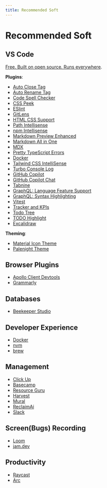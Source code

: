 ```yaml
---
title: Recommended Soft
---
```


# Recommended Soft

## VS Code

[Free. Built on open source. Runs everywhere](https://code.visualstudio.com/).

**Plugins**:

- [Auto Close Tag](https://github.com/formulahendry/vscode-auto-close-tag)
- [Auto Rename Tag](https://github.com/formulahendry/vscode-auto-rename-tag)
- [Code Spell Checker](https://github.com/streetsidesoftware/vscode-spell-checker)
- [CSS Peek](https://github.com/pranaygp/vscode-css-peek)
- [ESlint](https://github.com/Microsoft/vscode-eslint)
- [GitLens](https://github.com/gitkraken/vscode-gitlens)
- [HTML CSS Support](https://github.com/ecmel/vscode-html-css)
- [Path Intellisense](https://github.com/ChristianKohler/PathIntellisense)
- [npm Intellisense](https://github.com/ChristianKohler/NpmIntellisense)
- [Markdown Preview Enhanced](https://github.com/shd101wyy/vscode-markdown-preview-enhanced)
- [Markdown All in One](https://github.com/yzhang-gh/vscode-markdown)
- [MDX](https://marketplace.visualstudio.com/items?itemName=unifiedjs.vscode-mdx)
- [Pretty TypeScript Errors](https://github.com/yoavbls/pretty-ts-errors)
- [Docker](https://code.visualstudio.com/docs/containers/overview)
- [Tailwind CSS IntelliSense](https://marketplace.visualstudio.com/items?itemName=bradlc.vscode-tailwindcss)
- [Turbo Console Log](https://marketplace.visualstudio.com/items?itemName=ChakrounAnas.turbo-console-log)
- [GitHub Copilot](https://marketplace.visualstudio.com/items?itemName=GitHub.copilot)
- [GitHub Copilot Chat](https://marketplace.visualstudio.com/items?itemName=GitHub.copilot-chat)
- [Tabnine](https://www.tabnine.com)
- [GraphQL: Language Feature Support](https://marketplace.visualstudio.com/items?itemName=GraphQL.vscode-graphql)
- [GraphQL: Syntax Highlighting](https://marketplace.visualstudio.com/items?itemName=GraphQL.vscode-graphql-syntax)
- [Vitest](https://github.com/vitest-dev/vscode)
- [Tracker and KPIs](https://www.software.com)
- [Todo Tree](https://github.com/Gruntfuggly/todo-tree)
- [TODO Highlight](https://github.com/wayou/vscode-todo-highlight.git)
- [Excalidraw](https://github.com/excalidraw/excalidraw-vscode)

**Theming**:

- [Material Icon Theme](https://github.com/PKief/vscode-material-icon-theme)
- [Palenight Theme](https://github.com/whizkydee/vscode-palenight-theme)

## Browser Plugins

- [Apollo Client Devtools](https://chrome.google.com/webstore/detail/apollo-client-developer-t/jdkknkkbebbapilgoeccciglkfbmbnfm)
- [Grammarly](https://www.google.com/aclk?sa=l&ai=DChcSEwim992Q8aaDAxVwlYMHHd9WA-IYABAAGgJlZg&ase=2&gclid=CjwKCAiAp5qsBhAPEiwAP0qeJv2s6QRo5ZyhIgAbWmGoXDFU-3pLzTZ6N5QWNa7GOAFnglSxv9B0EBoCGcQQAvD_BwE&sig=AOD64_1XYVnrFelh-p8UfxrsQXAuwDwPPA&q&nis=4&adurl&ved=2ahUKEwi399aQ8aaDAxX6Q_EDHZ9-Ac0Q0Qx6BAgFEAE)

## Databases

- [Beekeeper Studio](https://www.beekeeperstudio.io/)

## Developer Experience

- [Docker](https://www.docker.com/)
- [nvm](https://github.com/nvm-sh/nvm)
- [brew](https://brew.sh/)

## Management

- [Click Up](https://clickup.com/?utm_source=google&utm_medium=cpc&utm_campaign=gs_cpc_em_nnc_brand_trial_all-devices_troas_lp_x_all-departments_x_brand&utm_content=all-countries_kw-target_text_all-industries_all-features_all-use-cases_clickup_exact&utm_term=e_clickup&utm_creative=651395810831_BrandChampion-03072023_rsa&utm_custom1=&utm_custom2=&gad_source=1&gclid=CjwKCAiAp5qsBhAPEiwAP0qeJtfN_G9udOSwSQ9yAK-eaEQeJ_wINTEc4yqb0OHaV6UJptnHVgBmVBoCjxYQAvD_BwE)
- [Basecamp](https://basecamp.com/)
- [Resource Guru](https://resourceguruapp.com/)
- [Harvest](https://www.getharvest.com/)
- [Mural](https://www.mural.co/)
- [ReclaimAi](https://reclaim.ai/)
- [Slack](https://slack.com/intl/en-gb/)

## Screen(Bugs) Recording

- [Loom](https://www.loom.com/)
- [jam.dev](https://jam.dev/)

## Productivity

- [Raycast](https://www.raycast.com)
- [Arc](https://arc.net)
